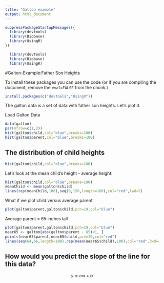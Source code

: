```yaml
---
title: "Galton example"
output: html_document
---
```


```r
suppressPackageStartupMessages({
  library(devtools)
  library(Biobase)
  library(UsingR)
})
```

```r
  library(devtools)
  library(Biobase)
  library(UsingR)
```
#Galton-Example:Father Son Heights

To install these packages you can use the code (or if you are compiling the document, remove the `eval=FALSE` from the chunk.)

```r
install.packages(c("devtools","UsingR"))

```
The galton data is a set of data with father son heights. Let's plot it.

Load Galton Data

```r
data(galton)
par(mfrow=c(1,2))
hist(galton$child,col="blue",breaks=100)
hist(galton$parent,col="blue",breaks=100)
```

## The distribution of child heights

```r
hist(galton$child,col="blue",breaks=100)
```

Let's look at the mean child's height  - average height:

```r
hist(galton$child,col="blue",breaks=100)
meanChild <- mean(galton$child)
lines(rep(meanChild,100),seq(0,150,length=100),col="red",lwd=5)
```


What if we plot child versus average parent

```r
plot(galton$parent,galton$child,pch=19,col="blue")
```

Average parent = 65 inches tall

```r
plot(galton$parent,galton$child,pch=19,col="blue")
near65 <- galton[abs(galton$parent - 65)<1, ]
points(near65$parent,near65$child,pch=19,col="red")
lines(seq(64,66,length=100),rep(mean(near65$child),100),col="red",lwd=4)
```
## How would you predict the slope of the line for this data?

$$y = mx + b$$
